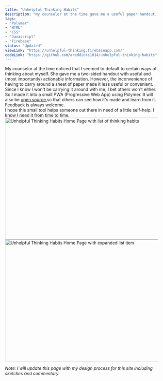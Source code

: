 ```yaml
---
title: "Unhelpful Thinking Habits"
description: "My counselor at the time gave me a useful paper handout, but who's going to carry that around? So I made a small web app for it."
tags:
- "Polymer"
- "HTML"
- "CSS"
- "Javascript"
- "Firebase"
status: "Updated"
viewLink: "https://unhelpful-thinking.firebaseapp.com/"
codeLink: "https://github.com/areddicks1014/unhelpful-thinking-habits"
---
```



<Panel id="description" headerText='Description' headerSize='3' backgroundColor='var(--color-unhelpful-thinking-habits-primary-rgb)'>
    My counselor at the time noticed that I seemed to default to certain ways of thinking about myself. She gave me a two-sided handout with useful and (most importantly) actionable information. However, the inconvenience of having to carry around a sheet of paper made it less useful or convenient.
    <br />
    Since I know I won't be carrying it around with me, I bet others won't either. So I made it into a small PWA (Progressive Web App) using Polymer. It will also be <a class="interactive link" href="https://github.com/areddicks1014/unhelpful-thinking-habits">open source <Icon name="mdi:external-link" /></a> so that others can see how it's made and learn from it. Feedback is always welcome.
    <br />
    I hope this small tool helps someone out there in need of a little self-help. I know I need it from time to time.
</Panel>
<br />

<Panel id="screenshots" headerText='Screenshots' headerSize='3' backgroundColor='var(--color-unhelpful-thinking-habits-primary-rgb)'>
<Panel headerText='Home Page' headerSize='4' class='inside' backgroundColor='var(--color-unhelpful-thinking-habits-primary-rgb)'>
    <Image src="/images/screenshots/unhelpful-thinking-habits-web-ss-1.png" alt="Unhelpful Thinking Habits Home Page with list of thinking habits" width="700" height="400" />
    <div class="panel-gap"></div>
    <Image src="/images/screenshots/unhelpful-thinking-habits-web-ss-2.png" alt="Unhelpful Thinking Habits Home Page with expanded list item" width="700" height="400" />
</Panel>
</Panel>
<br />

*Note: I will update this page with my design process for this site including sketches and commentary.*